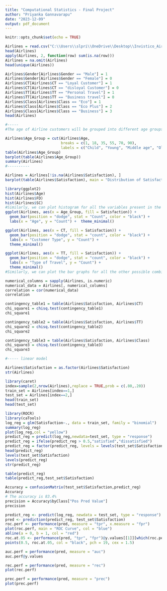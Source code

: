 ---
title: "Computational Statistics - Final Project"
author: "Priyanka Gannavarapu"
date: "2023-12-09"
output: pdf_document
---

```{r setup, include=FALSE}
knitr::opts_chunk$set(echo = TRUE)
```

```{r}
Airlines = read.csv("C:\\Users\\slpri\\OneDrive\\Desktop\\Invistico_Airline.csv")
head(Airlines)
apply(Airlines, 2, function(row) sum(is.na(row)))
Airlines = na.omit(Airlines)
head(unique(Airlines))

Airlines$Gender[Airlines$Gender == "Male"] = 1
Airlines$Gender[Airlines$Gender == "Female"] = 0
Airlines$CT[Airlines$CT == "Loyal Customer"] = 1
Airlines$CT[Airlines$CT == "disloyal Customer"] = 0
Airlines$TT[Airlines$TT == "Personal Travel"] = 1
Airlines$TT[Airlines$TT == "Business travel"] = 0
Airlines$Class[Airlines$Class == "Eco"] = 1
Airlines$Class[Airlines$Class == "Eco Plus"] = 2
Airlines$Class[Airlines$Class == "Business"] = 3
head(Airlines)

#-----
#The age of Airline customers will be grouped into different age groups to answer the question of which age group would have higher chance of traveling in flights. Thus, we need to pre-process the age of Airline customers into appropriate age group. As the age distribution of the Airline data set is comprised of all adults, the groups we are using are as follows: 1 to 18: Child 19 to 35: Young 36 to 55: Middle age 56 to 70: Old 71 to 90: Older

Airlines$Age_Group = cut(Airlines$Age, 
                         breaks = c(1, 18, 35, 55, 70, 90),
                         labels = c("Child", "Young", "Middle age", "Old", "Older"))
table(Airlines$Age_Group)
barplot(table(Airlines$Age_Group))
summary(Airlines)
#----------
```

```{r}
Airlines = Airlines[!is.na(Airlines$Satisfaction), ]
barplot(table(Airlines$Satisfaction), main = "Distribution of Satisfaction")

library(ggplot2)
hist(Airlines$Age)
hist(Airlines$FD)
hist(Airlines$SC)
#Similarly, we can plot histogram for all the variables present in the dataset.
ggplot(Airlines, aes(x = Age_Group, fill = Satisfaction)) +
  geom_bar(position = "dodge", stat = "Count", color = "black") +
  labs(x = "Age", y = "Count") +  theme_minimal()

ggplot(Airlines, aes(x = CT, fill = Satisfaction)) +
  geom_bar(position = "dodge", stat = "count", color = "black") +
  labs(x = "Customer Type", y = "Count") +
  theme_minimal()

ggplot(Airlines, aes(x = TT, fill = Satisfaction)) +
  geom_bar(position = "dodge", stat = "count", color = "black") +
  labs(x = "Type of Travel", y = "Count") +
  theme_minimal()
#Similarly, we can plot the bar graphs for all the other possible combinations with dependent variable (Satisfaction).

numerical_columns = sapply(Airlines, is.numeric)
numerical_data = Airlines[, numerical_columns]
correlation = cor(numerical_data)
correlation

contingency_table1 = table(Airlines$Satisfaction, Airlines$CT)
chi_square1 = chisq.test(contingency_table1)
chi_square1

contingency_table2 = table(Airlines$Satisfaction, Airlines$TT)
chi_square2 = chisq.test(contingency_table2)
chi_square2

contingency_table3 = table(Airlines$Satisfaction, Airlines$Class)
chi_square3 = chisq.test(contingency_table3)
chi_square3

#----- linear model

Airlines$Satisfaction = as.factor(Airlines$Satisfaction)
str(Airlines)

library(caret)
index=sample(2,nrow(Airlines),replace = TRUE,prob = c(.80,.20))
train_set = Airlines[index==1,]
test_set = Airlines[index==2,]
head(train_set)
head(test_set)

library(ROCR)
library(caTools)
log_reg = glm(Satisfaction~., data = train_set, family = "binomial")
summary(log_reg)
plot(log_reg,col = "yellow")
predict_reg = predict(log_reg,newdata=test_set, type = "response")
predict_reg = ifelse(predict_reg > 0.5,"satisfied","dissatisfied")
predict_reg = factor(predict_reg, levels = levels(test_set$Satisfaction))
head(predict_reg)
levels(test_set$Satisfaction)
levels(predict_reg)
str(predict_reg)

table(predict_reg)
table(predict_reg,test_set$Satisfaction)

Accuracy = confusionMatrix(test_set$Satisfaction,predict_reg)
Accuracy
# The accuracy is 83.4%
precision = Accuracy$byClass["Pos Pred Value"]
precision

predict_reg <- predict(log_reg, newdata = test_set, type = "response")
pred <- prediction(predict_reg, test_set$Satisfaction)
roc.perf <- performance(pred, measure = "tpr", x.measure = "fpr")
plot(roc.perf, main = "ROC Curve", col = "blue")
abline(a = 0, b = 1, col = "red")
roc.at.05 <- performance(pred, "tpr", "fpr")@y.values[[1]][which(roc.perf@x.values[[1]] == 0.5)]
points(0.5, roc.at.05, col = "black", pch = 19, cex = 1.5)

auc.perf = performance(pred, measure = "auc")
auc.perf@y.values

rec.perf = performance(pred, measure = "rec")
plot(rec.perf)

prec.perf = performance(pred, measure = "prec")
plot(prec.perf)
```

```{r}

```

